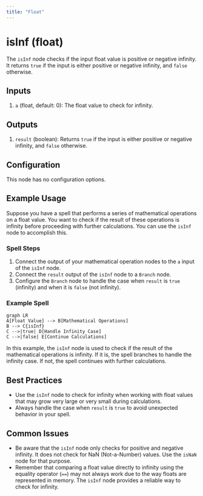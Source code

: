```yaml
---
title: "Float"
---
```


# isInf (float)

The `isInf` node checks if the input float value is positive or negative infinity. It returns `true` if the input is either positive or negative infinity, and `false` otherwise.

## Inputs

1. `a` (float, default: 0): The float value to check for infinity.

## Outputs

1. `result` (boolean): Returns `true` if the input is either positive or negative infinity, and `false` otherwise.

## Configuration

This node has no configuration options.

## Example Usage

Suppose you have a spell that performs a series of mathematical operations on a float value. You want to check if the result of these operations is infinity before proceeding with further calculations. You can use the `isInf` node to accomplish this.

### Spell Steps

1. Connect the output of your mathematical operation nodes to the `a` input of the `isInf` node.
2. Connect the `result` output of the `isInf` node to a `Branch` node.
3. Configure the `Branch` node to handle the case when `result` is `true` (infinity) and when it is `false` (not infinity).

### Example Spell

```mermaid
graph LR
A[Float Value] --> B[Mathematical Operations]
B --> C{isInf}
C -->|true| D[Handle Infinity Case]
C -->|false| E[Continue Calculations]
```

In this example, the `isInf` node is used to check if the result of the mathematical operations is infinity. If it is, the spell branches to handle the infinity case. If not, the spell continues with further calculations.

## Best Practices

- Use the `isInf` node to check for infinity when working with float values that may grow very large or very small during calculations.
- Always handle the case when `result` is `true` to avoid unexpected behavior in your spell.

## Common Issues

- Be aware that the `isInf` node only checks for positive and negative infinity. It does not check for NaN (Not-a-Number) values. Use the `isNaN` node for that purpose.
- Remember that comparing a float value directly to infinity using the equality operator (`==`) may not always work due to the way floats are represented in memory. The `isInf` node provides a reliable way to check for infinity.